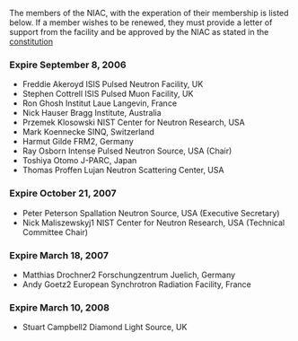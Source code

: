 The members of the NIAC, with the experation of their membership is listed below. If a member wishes to be renewed, they must provide a letter of support from the facility and be approved by the NIAC as stated in the [[NIAC|constitution]]

===Expire September 8, 2006===
*Freddie Akeroyd ISIS Pulsed Neutron Facility, UK
*Stephen Cottrell ISIS Pulsed Muon Facility, UK
*Ron Ghosh Institut Laue Langevin, France
*Nick Hauser Bragg Institute, Australia
*Przemek Klosowski NIST Center for Neutron Research, USA
*Mark Koennecke SINQ, Switzerland
*Harmut Gilde FRM2, Germany
*Ray Osborn Intense Pulsed Neutron Source, USA (Chair)
*Toshiya Otomo J-PARC, Japan
*Thomas Proffen Lujan Neutron Scattering Center, USA

===Expire October 21, 2007===
*Peter Peterson Spallation Neutron Source, USA (Executive Secretary)
*Nick Maliszewskyj1 NIST Center for Neutron Research, USA (Technical Committee Chair)

===Expire March 18, 2007===
*Matthias Drochner2 Forschungzentrum Juelich, Germany
*Andy Goetz2 European Synchrotron Radiation Facility, France

===Expire March 10, 2008===
*Stuart Campbell2 Diamond Light Source, UK